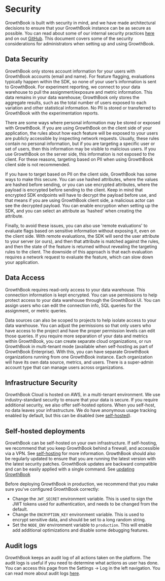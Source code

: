 # Security

GrowthBook is built with security in mind, and we have made architectural decisions to ensure that your
GrowthBook instance can be as secure as possible. You can read about some of our internal security practices
[here](https://www.growthbook.io/security) and on out [GitHub](https://github.com/growthbook/growthbook/blob/main/SECURITY.md).
This document covers some of the security considerations for administrators when setting up and using GrowthBook.

## Data Security

GrowthBook only stores account information for your users with GrowthBook accounts (email and name).
For feature flagging, evaluations typically happen within the SDK, so none of your user’s information
is sent to GrowthBook. For experiment reporting, we connect to your data warehouse to pull the
assignment/exposure and metric information. This data remains in your data warehouse; GrowthBook only
stores the aggregate results, such as the total number of users exposed to each variation and other
statistical information. No PII is stored or transferred to GrowthBook with the experimentation reports.

There are some ways where personal information may be stored or exposed with GrowthBook. If you are using
GrowthBook on the client side of your application, the rules about how each feature will be exposed to your
users are publicly accessible by inspecting network requests. Usually, these rules contain no personal
information, but if you are targeting a specific user or set of users, then this information may be visible
to malicious users. If you use GrowthBook on the server side, this information is not exposed to the client.
For these reasons, targeting based on PII when using GrowthBook client side is not recommended.

If you have to target based on PII on the client side, GrowthBook has some ways to make this secure. You
can use hashed attributes, where the values are hashed before sending, or you can use encrypted attributes,
where the payload is encrypted before sending to the client. Keep in mind that encrypted SDK endpoints will
have to decrypt the payload before use, and that means if you are using GrowthBook client side, a malicious
actor can see the decrypted payload. You can enable encryption when setting up the SDK, and you can select
an attribute as 'hashed' when creating the attribute.

Finally, to avoid these issues, you can also use 'remote evaluations' to evaluate flags based on sensitive
information without exposing it, even on the client side. With remote evaluations, the SDK will send the
user attribute to your server (or ours), and then that attribute is matched against the rules, and then the
state of the feature is returned without revealing the targeting rules to the client. The downside of this
approach is that each evaluation requires a network request to evaluate the feature, which can slow down
your application.

## Data Access

GrowthBook requires read-only access to your data warehouse. This connection information is kept encrypted.
You can use permissions to help protect access to your data warehouse through the GrowthBook UI. You can
assign users who can edit the connection info, SQL queries for the assignment, or metric queries.

Data sources can also be scoped to projects to help isolate access to your data warehouse. You can adjust
the permissions so that only users who have access to the project and have the proper permission levels
can edit those queries. If you require more separation of your data and metrics within GrowthBook, you
can create separate cloud organizations, or run GrowthBook in multi-tenant mode (available when self-hosting
as part of GrowthBook Enterprise). With this, you can have separate GrowthBook organizations running from
one GrowthBook instance. Each organization will have its own data source, metrics, and users. There is a
super-admin account type that can manage users across organizations.

## Infrastructure Security

GrowthBook Cloud is hosted on AWS, in a multi-tenant environment. We use industry-standard security to
ensure that your data is secure. If you require additional security, we also offer self-hosted options.
When you self-host, no data leaves your infrastructure. We do have anonymous usage tracking enabled by
default, but this can be disabled (see [self-hosted](/self-host)).

## Self-hosted deployments

GrowthBook can be self-hosted on your own infrastructure. If self-hosting, we recommend that you keep GrowthBook behind a
firewall, and accessible via a VPN. See [self-hosting](/self-host) for more information. GrowthBook should
also be regularly updated to ensure that you are running the latest version with the latest security patches.
GrowthBook updates are backward compatible and can be easily applied with a single command. See
[updating GrowthBook](/self-host#updating-to-latest)

Before deploying GrowthBook in production, we recommend that you make sure you've configured GrowthBook correctly:

- Change the `JWT_SECRET` environment variable. This is used to sign the JWT tokens used for authentication, and needs to be changed from the default.
- Change the `ENCRYPTION_KEY` environment variable. This is used to encrypt sensitive data, and should be set to a long random string.
- Set the `NODE_ENV` environment variable to `production`. This will enable add additional optimizations and disable some debugging features.

## Audit logs

GrowthBook keeps an audit log of all actions taken on the platform. The audit logs is useful if you need to
determine what actions as user has done. You can access this page from the Settings → Log in the left navigation.
You can read more about audit logs [here](/account/audit-logs).
